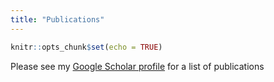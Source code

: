 ```yaml
---
title: "Publications"
---
```


```r
knitr::opts_chunk$set(echo = TRUE)
```

<p>
    Please see my [Google Scholar profile](https://scholar.google.com/citations?user=85GOdJ4AAAAJ&hl=en) for a list of publications
</p>
